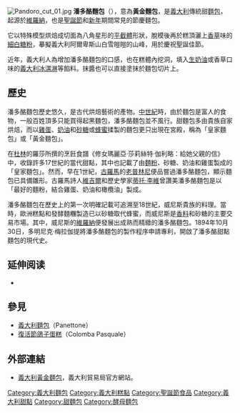 [[File:Pandoro_cut_01.jpg|thumb]]
'''潘多酪麵包'''（{{lang-it|pandoro}}），意為'''黃金麵包'''，是[[義大利|義大利]]傳統甜[[麵包|麵包]]，起源於[[維羅納|維羅納]]，也是[[聖誕節|聖誕節]]和[[元旦|新年]]期間常見的節慶麵包。

它以特殊模型烘焙成切面為八角星形的[[平截體|平截體]]形狀，脫模後再於糕頂灑上[[香草|香草]]味的[[糖粉|細白糖粉]]，摹擬義大利阿爾卑斯山白雪皚皚的山峰，用於慶祝聖誕佳節。

近年，義大利人為增加潘多酪麵包的口感，也在糕體內挖洞，填入[[生奶油|生奶油]]或香草口味的[[義大利冰淇淋|義大利冰淇淋]]等餡料。抹醬也可以直接塗抹於麵包切片上。

== 歷史 ==
潘多酪麵包歷史悠久，是古代烘焙藝術的產物。[[中世紀|中世紀]]時，由於麵包是富人的食物，一般百姓頂多只能買得起黑麵包，潘多酪麵包並不風行。甜麵包多由貴族自家烘焙，而以[[雞蛋|雞蛋]]、[[黃油|奶油]]和[[砂糖|砂糖]]或[[蜂蜜|蜂蜜]]揉製的麵包更只出現在宮殿，稱為「皇家麵包」或「黃金麵包」。

在[[都靈|杜林]]的羅莎所撰的烹飪食譜《修女瑪麗亞·莎莉絲特·伽利略：給她父親的信》中，收錄許多17世紀的當代甜點，其中也記載了由[[麵粉|麵粉]]、砂糖、奶油和雞蛋製成的「皇家麵包」。然而，早在1世紀，[[古羅馬|古羅馬]]的[[老普林尼|老普林尼]]便品嘗過潘多酪麵包，顯示麵包已具備雛形。古羅馬詩人[[維吉爾|維吉爾]]和歷史學家[[蒂托·李維|蒂托·李維]]曾讚美潘多酪麵包是以「最好的麵粉，結合雞蛋、奶油和橄欖油」製成。

潘多酪麵包在歷史上的第一次明確記載可追溯至18世紀，威尼斯貴族的料理。當時，歐洲糕點和發酵麵糰製造已以砂糖取代蜂蜜，而威尼斯是[[香料|香料]]和砂糖的主要交易市場。其中，威尼斯的[[維羅納|維羅納]]便發展出成熟而精緻的潘多酪麵包。1894年10月30日，多明尼克·梅拉伽提將潘多酪麵包的製作程序申請專利，開啟了潘多酪甜點麵包的現代史。

==延伸阅读==
*{{Cite book|title=Pandoro. Successo segreto di un dolce dalle origini alla fase industriale|trans-title=Pandoro. Secret success of a sweet from its origins to mass production|language=it|last=di Giovine|first=Elia|publisher=Gemma Editco|date=1989|isbn=8889125284}}

== 參見 ==
* [[義大利麵包|義大利麵包]]（Panettone）
* [[復活節鴿子蛋糕|復活節鴿子蛋糕]]（Colomba Pasquale）

== 外部連結 ==
{{Commons category|Pandoro}}
* {{en icon}}[https://web.archive.org/web/20110204213823/http://italianmade.com/foods/subcat30012.cfm 義大利黃金麵包]，義大利貿易局官方網站。
{{蛋糕}}

[[Category:義大利麵包|Category:義大利麵包]]
[[Category:義大利糕點|Category:義大利糕點]]
[[Category:聖誕節食品|Category:聖誕節食品]]
[[Category:義大利甜點|Category:義大利甜點]]
[[Category:甜麵包|Category:甜麵包]]
[[Category:酵母麵包|Category:酵母麵包]]